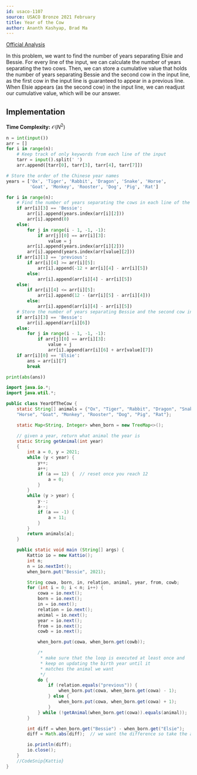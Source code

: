 ```yaml
---
id: usaco-1107
source: USACO Bronze 2021 February
title: Year of the Cow
author: Ananth Kashyap, Brad Ma
---
```


[Official Analysis](http://www.usaco.org/current/data/sol_prob1_bronze_feb21.html)

In this problem, we want to find the number of years separating Elsie and Bessie. For every line of the input, we can calculate the number of years separating the two cows. Then, we can store a cumulative value that holds the number of years separating Bessie and the second cow in the input line, as the first cow in the input line is guaranteed to appear in a previous line. When Elsie appears (as the second cow) in the input line, we can readjust our cumulative value, which will be our answer.

## Implementation

**Time Complexity:** $\mathcal{O}(N^2)$

<LanguageSection>

<PySection>

```python
n = int(input())
arr = []
for i in range(n):
	# Keep track of only keywords from each line of the input
	tarr = input().split(' ')
	arr.append([tarr[0], tarr[3], tarr[4], tarr[7]])

# Store the order of the Chinese year names
years = ['Ox', 'Tiger', 'Rabbit', 'Dragon', 'Snake', 'Horse',
		 'Goat', 'Monkey', 'Rooster', 'Dog', 'Pig', 'Rat']

for i in range(n):
	# Find the number of years separating the cows in each line of the input
	if arr[i][3] == 'Bessie':
		arr[i].append(years.index(arr[i][2]))
		arr[i].append(0)
	else:
		for j in range(i - 1, -1, -1):
			if arr[j][0] == arr[i][3]:
				value = j
		arr[i].append(years.index(arr[i][2]))
		arr[i].append(years.index(arr[value][2]))
	if arr[i][1] == 'previous':
		if arr[i][4] >= arr[i][5]:
			arr[i].append(-12 + arr[i][4] - arr[i][5])
		else:
			arr[i].append(arr[i][4] - arr[i][5])
	else:
		if arr[i][4] <= arr[i][5]:
			arr[i].append(12 - (arr[i][5] - arr[i][4]))
		else:
			arr[i].append(arr[i][4] - arr[i][5])
	# Store the number of years separating Bessie and the second cow in the line
	if arr[i][3] == 'Bessie':
		arr[i].append(arr[i][6])
	else:
		for j in range(i - 1, -1, -1):
			if arr[j][0] == arr[i][3]:
				value = j
				arr[i].append(arr[i][6] + arr[value][7])
	if arr[i][0] == 'Elsie':
		ans = arr[i][7]
		break

print(abs(ans))
```

</PySection>
	
<JavaSection>
	
```java
import java.io.*;
import java.util.*;

public class YearOfTheCow {
	static String[] animals = {"Ox", "Tiger", "Rabbit", "Dragon", "Snake", 
	"Horse", "Goat", "Monkey", "Rooster", "Dog", "Pig", "Rat"};

	static Map<String, Integer> when_born = new TreeMap<>();

	// given a year, return what animal the year is
	static String getAnimal(int year)
	{
		int a = 0, y = 2021;
		while (y < year) {
			y++;
			a++;
			if (a == 12) {  // reset once you reach 12
				a = 0;
			}
		}
		while (y > year) {
			y--;
			a--;
			if (a == -1) {
				a = 11;
			}
		}
		return animals[a];
	}

	public static void main (String[] args) {
		Kattio io = new Kattio();
		int n;
		n = io.nextInt();
		when_born.put("Bessie", 2021);

		String cowa, born, in, relation, animal, year, from, cowb;
		for (int i = 0; i < n; i++) {
			cowa = io.next();
			born = io.next();
			in = io.next();
			relation = io.next();
			animal = io.next();
			year = io.next();
			from = io.next();
			cowb = io.next();

			when_born.put(cowa, when_born.get(cowb));

			/*
			 * make sure that the loop is executed at least once and
			 * keep on updating the birth year until it
			 * matches the animal we want
			 */
			do {
				if (relation.equals("previous")) {
					when_born.put(cowa, when_born.get(cowa) - 1);
				} else {
					when_born.put(cowa, when_born.get(cowa) + 1);
				}
			} while (!getAnimal(when_born.get(cowa)).equals(animal));
		}

		int diff = when_born.get("Bessie") - when_born.get("Elsie");
		diff = Math.abs(diff);  // we want the difference so take the absolute value

		io.println(diff);
		io.close();
	}
	//CodeSnip{Kattio}
}
```
	
</JavaSection>

</LanguageSection>
